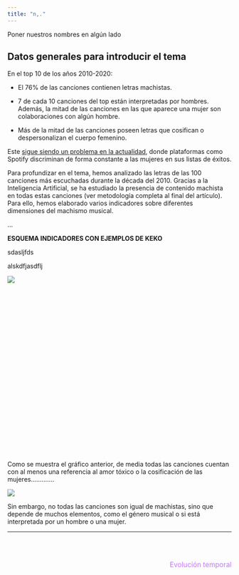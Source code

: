 ```yaml
---
title: "n,."
---
```


Poner nuestros nombres en algún lado

## Datos generales para introducir el tema

En el top 10 de los años 2010-2020:

-   El 76% de las canciones contienen letras machistas.

-   7 de cada 10 canciones del top están interpretadas por hombres. Además, la mitad de las canciones en las que aparece una mujer son colaboraciones con algún hombre.

-   Más de la mitad de las canciones poseen letras que cosifican o despersonalizan el cuerpo femenino.

Este [sigue siendo un problema en la actualidad](https://jenesaispop.com/2025/03/07/493901/spotify-espana-exitos-espana-mujeres/), donde plataformas como Spotify discriminan de forma constante a las mujeres en sus listas de éxitos.

Para profundizar en el tema, hemos analizado las letras de las 100 canciones más escuchadas durante la década del 2010. Gracias a la Inteligencia Artificial, se ha estudiado la presencia de contenido machista en todas estas canciones (ver metodología completa al final del artículo). Para ello, hemos elaborado varios indicadores sobre diferentes dimensiones del machismo musical.

...

**ESQUEMA INDICADORES CON EJEMPLOS DE KEKO**

sdasljfds

alskdfjasdflj

:::: column-body
::: {#datawrapper-vis-N8nq5 style="min-height:400px"}
```{=html}
<script type="text/javascript" defer src="https://datawrapper.dwcdn.net/N8nq5/embed.js" charset="utf-8" data-target="#datawrapper-vis-N8nq5"></script>
```

<noscript><img src="https://datawrapper.dwcdn.net/N8nq5/full.png"/></noscript>
:::
::::

Como se muestra el gráfico anterior, de media todas las canciones cuentan con al menos una referencia al amor tóxico o la cosificación de las mujeres………….

::: column-margin
![](img/tarjeta_spotify_ejemplo.jpg)
:::

Sin embargo, no todas las canciones son igual de machistas, sino que depende de muchos elementos, como el género musical o si está interpretada por un hombre o una mujer.

------------------------------------------------------------------------

::: {style="display: flex; justify-content: flex-end; align-items: center; margin-top: 3rem; font-size: 1.1em;"}
<a href="evolucion_indicadores.qmd" style="color: #C674FF; text-decoration: none;"> <i class="fa-solid fa-forward-step" style="margin-left: 8px;"></i> Evolución temporal </a>
:::
